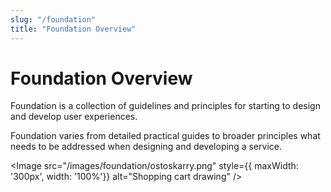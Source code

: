 ```yaml
---
slug: "/foundation"
title: "Foundation Overview"
---
```



# Foundation Overview

Foundation is a collection of guidelines and principles for starting to design and develop user experiences.

Foundation varies from detailed practical guides to broader principles what needs to be addressed when designing and developing a service.

<Image src="/images/foundation/ostoskarry.png" style={{ maxWidth: '300px', width: '100%'}} alt="Shopping cart drawing" />
